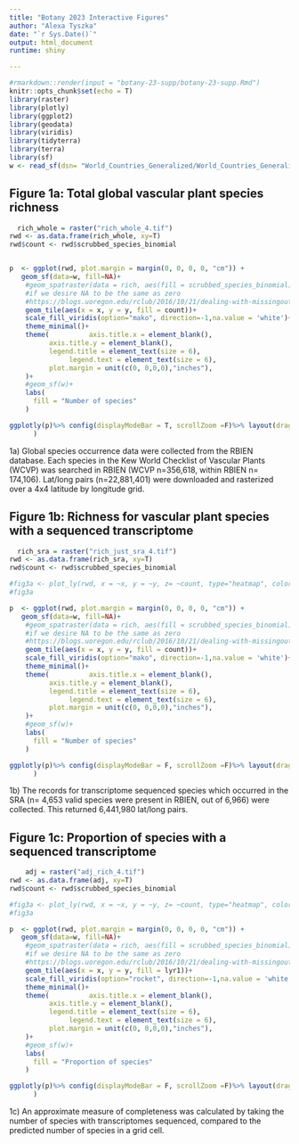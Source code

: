 ```yaml
---
title: "Botany 2023 Interactive Figures"
author: "Alexa Tyszka"
date: "`r Sys.Date()`"
output: html_document
runtime: shiny

---
```


```r
#rmarkdown::render(input = "botany-23-supp/botany-23-supp.Rmd")
knitr::opts_chunk$set(echo = T)
library(raster)
library(plotly)
library(ggplot2)
library(geodata)
library(viridis)
library(tidyterra)
library(terra)
library(sf)
w <- read_sf(dsn= "World_Countries_Generalized/World_Countries_Generalized.shp")

```

## Figure 1a: Total global vascular plant species richness



```r

  rich_whole = raster("rich_whole_4.tif")
rwd <- as.data.frame(rich_whole, xy=T)
rwd$count <- rwd$scrubbed_species_binomial 


p  <- ggplot(rwd, plot.margin = margin(0, 0, 0, 0, "cm")) +
   geom_sf(data=w, fill=NA)+
    #geom_spatraster(data = rich, aes(fill = scrubbed_species_binomial)) +
    #if we desire NA to be the same as zero
    #https://blogs.uoregon.edu/rclub/2016/10/21/dealing-with-missingout-of-bounds-values-in-heatmaps/
    geom_tile(aes(x = x, y = y, fill = count))+
    scale_fill_viridis(option="mako", direction=-1,na.value = 'white')+
    theme_minimal()+
    theme(          axis.title.x = element_blank(),
          axis.title.y = element_blank(),
          legend.title = element_text(size = 6), 
               legend.text = element_text(size = 6),
          plot.margin = unit(c(0, 0,0,0),"inches"),
    )+
    #geom_sf(w)+
    labs(
      fill = "Number of species"
    )

ggplotly(p)%>% config(displayModeBar = T, scrollZoom =F)%>% layout(dragmode="pan"
      )
```

1a) Global species occurrence data were collected from the RBIEN database. Each species in the Kew World Checklist of Vascular Plants (WCVP) was searched in RBIEN (WCVP n=356,618, within RBIEN n= 174,106). Lat/long pairs (n=22,881,401) were downloaded and rasterized over a 4x4 latitude by longitude grid. 

## Figure 1b: Richness for vascular plant species with a sequenced transcriptome 



```r
  rich_sra = raster("rich_just_sra_4.tif")
rwd <- as.data.frame(rich_sra, xy=T)
rwd$count <- rwd$scrubbed_species_binomial 

#fig3a <- plot_ly(rwd, x = ~x, y = ~y, z= ~count, type="heatmap", colors = viridis_pal(option = "G", direction=-1)(12))
#fig3a

p  <- ggplot(rwd, plot.margin = margin(0, 0, 0, 0, "cm")) +
   geom_sf(data=w, fill=NA)+
    #geom_spatraster(data = rich, aes(fill = scrubbed_species_binomial)) +
    #if we desire NA to be the same as zero
    #https://blogs.uoregon.edu/rclub/2016/10/21/dealing-with-missingout-of-bounds-values-in-heatmaps/
    geom_tile(aes(x = x, y = y, fill = count))+
    scale_fill_viridis(option="mako", direction=-1,na.value = 'white')+
    theme_minimal()+
    theme(          axis.title.x = element_blank(),
          axis.title.y = element_blank(),
          legend.title = element_text(size = 6), 
               legend.text = element_text(size = 6),
          plot.margin = unit(c(0, 0,0,0),"inches"),
    )+
    #geom_sf(w)+
    labs(
      fill = "Number of species"
    )

ggplotly(p)%>% config(displayModeBar = F, scrollZoom =F)%>% layout(dragmode="pan"
      )
```

1b) The records for transcriptome sequenced species which occurred in the SRA (n= 4,653 valid species were present in RBIEN, out of 6,966) were collected. This returned 6,441,980 lat/long pairs. 

## Figure 1c: Proportion of species with a sequenced transcriptome



```r
    adj = raster("adj_rich_4.tif")
rwd <- as.data.frame(adj, xy=T)
rwd$count <- rwd$scrubbed_species_binomial 

#fig3a <- plot_ly(rwd, x = ~x, y = ~y, z= ~count, type="heatmap", colors = viridis_pal(option = "G", direction=-1)(12))
#fig3a

p  <- ggplot(rwd, plot.margin = margin(0, 0, 0, 0, "cm")) +
   geom_sf(data=w, fill=NA)+
    #geom_spatraster(data = rich, aes(fill = scrubbed_species_binomial)) +
    #if we desire NA to be the same as zero
    #https://blogs.uoregon.edu/rclub/2016/10/21/dealing-with-missingout-of-bounds-values-in-heatmaps/
    geom_tile(aes(x = x, y = y, fill = lyr1))+
    scale_fill_viridis(option="rocket", direction=-1,na.value = 'white')+
    theme_minimal()+
    theme(          axis.title.x = element_blank(),
          axis.title.y = element_blank(),
          legend.title = element_text(size = 6), 
               legend.text = element_text(size = 6),
          plot.margin = unit(c(0, 0,0,0),"inches"),
    )+
    #geom_sf(w)+
    labs(
      fill = "Proportion of species"
    )

ggplotly(p)%>% config(displayModeBar = F, scrollZoom =F)%>% layout(dragmode="pan"
      )
```

1c) An approximate measure of completeness was calculated by taking the number of species with transcriptomes sequenced, compared to the predicted number of species in a grid cell.